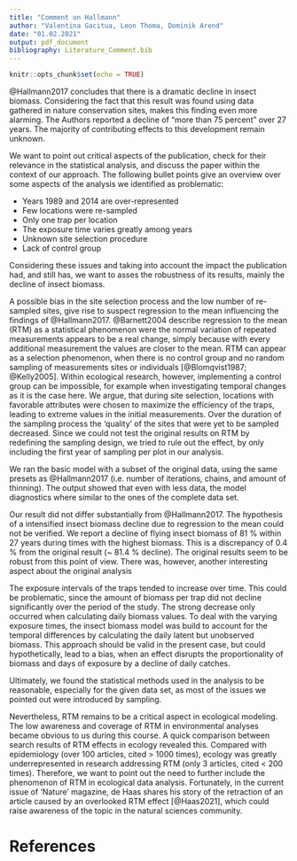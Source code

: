 ```yaml
---
title: "Comment on Hallmann"
author: "Valentina Gacitua, Leon Thoma, Dominik Arend"
date: "01.02.2021"
output: pdf_document
bibliography: Literature_Comment.bib
---
```


```r
knitr::opts_chunk$set(echo = TRUE)
```

@Hallmann2017 concludes that there is a dramatic decline in insect biomass. Considering the fact that this result was found using data gathered in nature conservation sites, makes this finding even more alarming. The Authors reported a decline of "more than 75 percent" over 27 years. The majority of contributing effects to this development remain unknown.

We want to point out critical aspects of the publication, check for their relevance in the statistical analysis, and discuss the paper within the context of our approach. The following bullet points give an overview over some aspects of the analysis we identified as problematic:

* Years 1989 and 2014 are over-represented
* Few locations were re-sampled
* Only one trap per location
* The exposure time varies greatly among years
* Unknown site selection procedure
* Lack of control group

Considering these issues and taking into account the impact the publication had, and still has,
we want to asses the robustness of its results, mainly the decline of insect biomass.
<!-- We aim to reanalyze this highly relevant paper. Its impact is, to this day, enormous, resulting in broad media coverage, and influence on political decision makers. Therefore,  -->

A possible bias in the site selection process and the low number of re-sampled sites, give rise to suspect regression to the mean influencing the findings of @Hallmann2017.
<!-- This means that of two successive measurements, the second one tends to be closer to the true underlying mean [@Kelly2005]. -->
@Barnett2004 describe regression to the mean (RTM) as a statistical phenomenon were the normal variation of repeated measurements appears to be a real change, simply because with every additional measurement the values are closer to the mean. RTM can appear as a selection phenomenon, when there is no control group and no random sampling of measurements sites or individuals [@Blomqvist1987; @Kelly2005]. Within ecological research, however, implementing a control group can be impossible, for example when investigating temporal changes as it is the case here. We argue, that during site selection, locations with favorable attributes were chosen to maximize the efficiency of the traps, leading to extreme values in the initial measurements. Over the duration of the sampling process the 'quality' of the sites
that were yet to be sampled decreased.
<!-- We argue, that more than one sampling procedure for every location could have assured measure of temporal change. -->
<!-- Both cases could be present in the publication of @Hallmann2017.  -->
Since we could not test the original results on RTM by redefining the sampling design, we tried to rule out the effect, by only including the first year of sampling per plot in our analysis. 

<!-- As pointed out, there is no other way to check for RTM via data analysis. @Blomqvist1987 states that RTM is often, like in this case, appearing as a selection phenomenon.
To introduce control groups is often advised to control RTM effects [@Kelly2005; @Barnett2004]. --->

<!-- Following the methods to calculate the decline on biomass,  -->
We ran the basic model with a subset of the original data, using the same presets as @Hallmann2017 (i.e. number of iterations, chains, and amount of thinning). The output showed that even with less data, the model diagnostics where similar to the ones of the complete data set.

Our result did not differ substantially from @Hallmann2017. The hypothesis of a intensified insect biomass decline due to regression to the mean could not be verified. We report a decline of flying insect biomass of 81 % within 27 years during times with the highest biomass. This is a discrepancy of 0.4 % from the original result (~ 81.4 % decline).
<!-- A RTM effect is therefore not found. -->
The original results seem to be robust from this point of view. There was, however, another interesting aspect about the original analysis


The exposure intervals of the traps tended to increase over time. This could be problematic, since the amount of biomass per trap did not decline significantly over the period of the study. The strong decrease only occurred when calculating daily biomass values. To deal with the varying exposure times, the insect biomass model was build to account for the temporal differences by calculating the daily latent but unobserved biomass. This approach should be valid in the present case, but could hypothetically, lead to a bias, when an effect disrupts the proportionality of biomass and days of exposure by a decline of daily catches.

<!-- Hence, our analysis provides no solution for the few re-sampled locations and the unknown plot selection procedure. As the data collection was not carried out by the authors of the paper, it remains uncertain if there has been fewer entomological interesting sites left over after years of data collection. This would introduce a decline in insect biomass, caused by plot selection. -->


<!-- Different trap exposure times were treated for. By modeling the biomass of the catches as the sum of expected latent biomass, the authors eliminated this problem.  -->

<!-- What makes the interpretation of the paper discursive, is that the figures illustrating the decline in insect biomass are derived from the final model. Therefore a reproduction of the graphs was not straightforward possible. Nevertheless we were able to produce comparative figures to asses the differences of our and the original analysis. -->

Ultimately, we found the statistical methods used in the analysis to be reasonable, especially for the given data set, as most of the issues we pointed out were introduced by sampling. 

<!-- Although the sampling was carried out by trained amateurs and experts, it was not designed by statisticians, let alone the Team around Hallmann. -->

<!-- The paper, therefore, remains to be of great relevance and adequate statistical analysis.  -->
Nevertheless, RTM remains to be a critical aspect in ecological modeling. The low awareness and coverage of RTM in environmental analyses became obvious to us during this course. A quick comparison between search results of RTM effects in ecology revealed this. Compared with epidemiology (over 100 articles, cited > 1000 times), ecology was greatly underrepresented in research addressing RTM (only 3 articles, cited < 200 times). Therefore, we want to point out the need to further include the phenomenon of RTM in ecological data analysis. Fortunately, in the current issue of 'Nature' magazine, de Haas shares his story of the retraction of an article caused by an overlooked RTM effect [@Haas2021], which could raise awareness of the topic in the natural sciences community. 

# References
